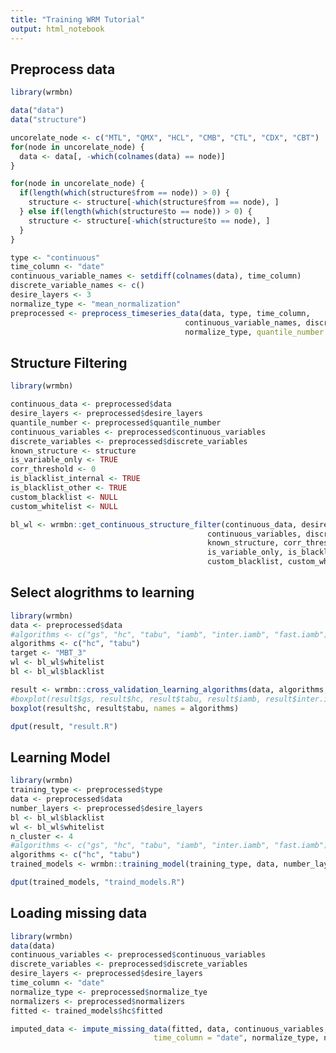 ```yaml
---
title: "Training WRM Tutorial"
output: html_notebook
---
```


## Preprocess data
```r
library(wrmbn)

data("data")
data("structure")

uncorelate_node <- c("MTL", "QMX", "HCL", "CMB", "CTL", "CDX", "CBT")
for(node in uncorelate_node) {
  data <- data[, -which(colnames(data) == node)]
}

for(node in uncorelate_node) {
  if(length(which(structure$from == node)) > 0) {
    structure <- structure[-which(structure$from == node), ]
  } else if(length(which(structure$to == node)) > 0) {
    structure <- structure[-which(structure$to == node), ]
  }
}

type <- "continuous"
time_column <- "date"
continuous_variable_names <- setdiff(colnames(data), time_column)
discrete_variable_names <- c()
desire_layers <- 3
normalize_type <- "mean_normalization"
preprocessed <- preprocess_timeseries_data(data, type, time_column,
                                       continuous_variable_names, discrete_variable_names, desire_layers,
                                       normalize_type, quantile_number = -1)
```
## Structure Filtering
```r
library(wrmbn)

continuous_data <- preprocessed$data
desire_layers <- preprocessed$desire_layers
quantile_number <- preprocessed$quantile_number
continuous_variables <- preprocessed$continuous_variables
discrete_variables <- preprocessed$discrete_variables
known_structure <- structure
is_variable_only <- TRUE
corr_threshold <- 0
is_blacklist_internal <- TRUE
is_blacklist_other <- TRUE
custom_blacklist <- NULL
custom_whitelist <- NULL

bl_wl <- wrmbn::get_continuous_structure_filter(continuous_data, desire_layers, quantile_number,
                                            continuous_variables, discrete_variables,
                                            known_structure, corr_threshold, is_blacklist_internal,
                                            is_variable_only, is_blacklist_other,
                                            custom_blacklist, custom_whitelist)
```

## Select alogrithms to learning
```r
library(wrmbn)
data <- preprocessed$data
#algorithms <- c("gs", "hc", "tabu", "iamb", "inter.iamb", "fast.iamb")
algorithms <- c("hc", "tabu")
target <- "MBT_3"
wl <- bl_wl$whitelist
bl <- bl_wl$blacklist

result <- wrmbn::cross_validation_learning_algorithms(data, algorithms, wl, bl, target, n_cluster = 4, debug = TRUE)
#boxplot(result$gs, result$hc, result$tabu, result$iamb, result$inter.iamb, result$fast.iamb, names = algorithms)
boxplot(result$hc, result$tabu, names = algorithms)

dput(result, "result.R")
```


## Learning Model
```r
library(wrmbn)
training_type <- preprocessed$type
data <- preprocessed$data
number_layers <- preprocessed$desire_layers
bl <- bl_wl$blacklist
wl <- bl_wl$whitelist
n_cluster <- 4
#algorithms <- c("gs", "hc", "tabu", "iamb", "inter.iamb", "fast.iamb")
algorithms <- c("hc", "tabu")
trained_models <- wrmbn::training_model(training_type, data, number_layers, bl, wl, n_cluster, algorithms, number_bootstrap = 500, debug = FALSE)

dput(trained_models, "traind_models.R")
```

## Loading missing data
```r
library(wrmbn)
data(data)
continuous_variables <- preprocessed$continuous_variables
discrete_variables <- preprocessed$discrete_variables
desire_layers <- preprocessed$desire_layers
time_column <- "date"
normalize_type <- preprocessed$normalize_tye
normalizers <- preprocessed$normalizers
fitted <- trained_models$hc$fitted

imputed_data <- impute_missing_data(fitted, data, continuous_variables, discrete_variables,
                                time_column = "date", normalize_type, normalizers, debug = FALSE)
```






